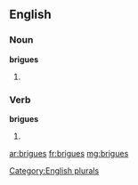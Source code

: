 ==English==

===Noun===
'''brigues'''

# {{plural of |[[brigue]]}}

===Verb===
'''brigues'''

# {{third-person singular of|[[brigue]]}}

[[Category:English plurals]]

[[ar:brigues]]
[[fr:brigues]]
[[mg:brigues]]